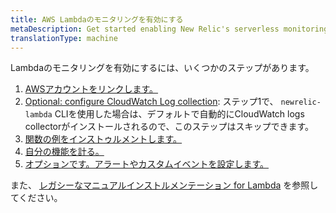 ```yaml
---
title: AWS Lambdaのモニタリングを有効にする
metaDescription: Get started enabling New Relic's serverless monitoring for AWS Lambda.
translationType: machine
---
```


Lambdaのモニタリングを有効にするには、いくつかのステップがあります。

1. [AWSアカウントをリンクします。](/docs/serverless-function-monitoring/aws-lambda-monitoring/enable-lambda-monitoring/account-linking)
2. [Optional: configure CloudWatch Log collection](/docs/logs/enable-log-management-new-relic/enable-log-monitoring-new-relic/aws-lambda-sending-cloudwatch-logs): ステップ1で、 `newrelic-lambda` CLIを使用した場合は、デフォルトで自動的にCloudWatch logs collectorがインストールされるので、このステップはスキップできます。
3. [関数の例をインストゥルメントします。](/docs/serverless-function-monitoring/aws-lambda-monitoring/enable-lambda-monitoring/instrument-example)
4. [自分の機能を計る。](/docs/serverless-function-monitoring/aws-lambda-monitoring/enable-lambda-monitoring/instrument-your-own)
5. [オプションです。アラートやカスタムイベントを設定します。](/docs/serverless-function-monitoring/aws-lambda-monitoring/enable-lambda-monitoring/configure-serverless-monitoring-aws-lambda)

また、 [レガシーなマニュアルインストルメンテーション for Lambda](/docs/serverless-function-monitoring/aws-lambda-monitoring/enable-lambda-monitoring/enable-serverless-monitoring-aws-lambda-legacy) を参照してください。